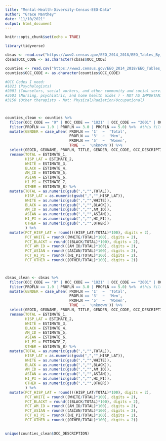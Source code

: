 ```yaml
---
title: "Mental-Health-Diversity-Census-EEO-Data"
author: "Grace Manthey"
date: "11/10/2021"
output: html_document
---
```


```r
knitr::opts_chunk$set(echo = TRUE)
```

```r

library(tidyverse)

```


```r

cbsas <- read.csv("https://www2.census.gov/EEO_2014_2018/EEO_Tables_By_Geographic_Area/Core_Based_Statistical_Areas/EEOALL1W_P10.csv")
cbsas$OCC_CODE <- as.character(cbsas$OCC_CODE)

counties <- read.csv("https://www2.census.gov/EEO_2014_2018/EEO_Tables_By_Geographic_Area/State_County/EEOALL1W_P01.csv")
counties$OCC_CODE <- as.character(counties$OCC_CODE)

```



```r

#OCC Codes I need:
#1821 (Psychologists)
#2001 (Counselors, social workers, and other community and social service specialists)
#3601 (Nursing, psychiatric, and home health aides ) - NOT AS IMPORTANT
#3150 (Other therapists - Not: Physical/Radiation/Occupational)



counties_clean <- counties %>% 
  filter(OCC_CODE == "0" | OCC_CODE == "1821" | OCC_CODE == "2001" | OCC_CODE == "3150") %>% 
  filter(PROFLN == 1.0 | PROFLN == 3.0 | PROFLN == 5.0) %>%  #this filters out just the numbers for total & percent
  mutate(GENDER = case_when( PROFLN == '1'  ~  'Total',
                             PROFLN == '3'  ~  'Men',
                             PROFLN == '5'  ~  'Women',
                             TRUE  ~  'unknown')) %>% 
  select(GEOID, GEONAME, PROFLN, TITLE, GENDER, OCC_CODE, OCC_DESCRIPTION, ESTIMATE_1, ESTIMATE_2, ESTIMATE_3, ESTIMATE_4, ESTIMATE_5, ESTIMATE_6, ESTIMATE_7, ESTIMATE_8) %>% 
  rename(TOTAL = ESTIMATE_1,
         HISP_LAT = ESTIMATE_2,
         WHITE = ESTIMATE_3,
         BLACK = ESTIMATE_4,
         AM_ID = ESTIMATE_5,
         ASIAN = ESTIMATE_6,
         HI_PI = ESTIMATE_7,
         OTHER = ESTIMATE_8) %>% 
  mutate(TOTAL = as.numeric(gsub(",","",TOTAL)),
         HISP_LAT = as.numeric(gsub(",","",HISP_LAT)),
         WHITE = as.numeric(gsub(",","",WHITE)),
         BLACK = as.numeric(gsub(",","",BLACK)),
         AM_ID = as.numeric(gsub(",","",AM_ID)),
         ASIAN = as.numeric(gsub(",","",ASIAN)),
         HI_PI = as.numeric(gsub(",","",HI_PI)),
         OTHER = as.numeric(gsub(",","",OTHER))
         ) %>%  
  mutate(PCT_HISP_LAT = round(((HISP_LAT/TOTAL)*100), digits = 2),
         PCT_WHITE = round(((WHITE/TOTAL)*100), digits = 2),
         PCT_BLACKT = round(((BLACK/TOTAL)*100), digits = 2),
         PCT_AM_ID = round(((AM_ID/TOTAL)*100), digits = 2),
         PCT_ASIAN = round(((ASIAN/TOTAL)*100), digits = 2),
         PCT_HI_PI = round(((HI_PI/TOTAL)*100), digits = 2),
         PCT_OTHER = round(((OTHER/TOTAL)*100), digits = 2))



cbsas_clean <- cbsas %>% 
  filter(OCC_CODE == "0" | OCC_CODE == "1821" | OCC_CODE == "2001" | OCC_CODE == "3150") %>% 
  filter(PROFLN == 1.0 | PROFLN == 3.0 | PROFLN == 5.0) %>%  #this filters out just the numbers for total & percent
  mutate(GENDER = case_when( PROFLN == '1'  ~  'Total',
                             PROFLN == '3'  ~  'Men',
                             PROFLN == '5'  ~  'Women',
                             TRUE  ~  'unknown')) %>% 
  select(GEOID, GEONAME, PROFLN, TITLE, GENDER, OCC_CODE, OCC_DESCRIPTION, ESTIMATE_1, ESTIMATE_2, ESTIMATE_3, ESTIMATE_4, ESTIMATE_5, ESTIMATE_6, ESTIMATE_7, ESTIMATE_8) %>% 
  rename(TOTAL = ESTIMATE_1,
         HISP_LAT = ESTIMATE_2,
         WHITE = ESTIMATE_3,
         BLACK = ESTIMATE_4,
         AM_ID = ESTIMATE_5,
         ASIAN = ESTIMATE_6,
         HI_PI = ESTIMATE_7,
         OTHER = ESTIMATE_8) %>% 
  mutate(TOTAL = as.numeric(gsub(",","",TOTAL)),
         HISP_LAT = as.numeric(gsub(",","",HISP_LAT)),
         WHITE = as.numeric(gsub(",","",WHITE)),
         BLACK = as.numeric(gsub(",","",BLACK)),
         AM_ID = as.numeric(gsub(",","",AM_ID)),
         ASIAN = as.numeric(gsub(",","",ASIAN)),
         HI_PI = as.numeric(gsub(",","",HI_PI)),
         OTHER = as.numeric(gsub(",","",OTHER))
         ) %>% 
  mutate(PCT_HISP_LAT = round(((HISP_LAT/TOTAL)*100), digits = 2),
         PCT_WHITE = round(((WHITE/TOTAL)*100), digits = 2),
         PCT_BLACKT = round(((BLACK/TOTAL)*100), digits = 2),
         PCT_AM_ID = round(((AM_ID/TOTAL)*100), digits = 2),
         PCT_ASIAN = round(((ASIAN/TOTAL)*100), digits = 2),
         PCT_HI_PI = round(((HI_PI/TOTAL)*100), digits = 2),
         PCT_OTHER = round(((OTHER/TOTAL)*100), digits = 2))
  


```


```r

unique(counties_clean$OCC_DESCRIPTION)
	

```

